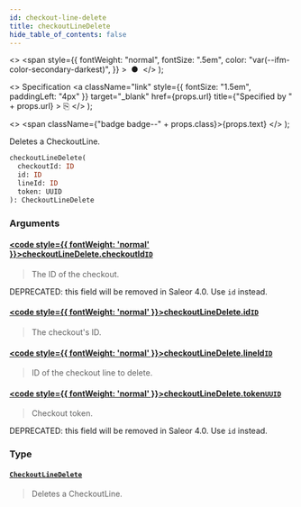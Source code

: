 ```yaml
---
id: checkout-line-delete
title: checkoutLineDelete
hide_table_of_contents: false
---
```


  <>
    <span
      style={{
        fontWeight: "normal",
        fontSize: ".5em",
        color: "var(--ifm-color-secondary-darkest)",
      }}
    >
      &nbsp;●&nbsp;
    </span>
  </>
);

  <>
    Specification
    <a
      className="link"
      style={{ fontSize: "1.5em", paddingLeft: "4px" }}
      target="\_blank"
      href={props.url}
      title={"Specified by " + props.url}
    >
      ⎘
    </a>
  </>
);

  <>
    <span className={"badge badge--" + props.class}>{props.text}</span>
  </>
);

Deletes a CheckoutLine.

```graphql
checkoutLineDelete(
  checkoutId: ID
  id: ID
  lineId: ID
  token: UUID
): CheckoutLineDelete
```

### Arguments

#### [<code style={{ fontWeight: 'normal' }}>checkoutLineDelete.<b>checkoutId</b></code>](#)<Bullet />[`ID`](../../../api-reference/miscellaneous/scalars/id) <Badge class="secondary" text="scalar"/> <Badge class="secondary" text="miscellaneous"/>

> The ID of the checkout.

DEPRECATED: this field will be removed in Saleor 4.0. Use `id` instead.

>

#### [<code style={{ fontWeight: 'normal' }}>checkoutLineDelete.<b>id</b></code>](#)<Bullet />[`ID`](../../../api-reference/miscellaneous/scalars/id) <Badge class="secondary" text="scalar"/> <Badge class="secondary" text="miscellaneous"/>

> The checkout's ID.

<Badge text="Added in Saleor 3.4" class="secondary margin-bottom--sm" />

>

#### [<code style={{ fontWeight: 'normal' }}>checkoutLineDelete.<b>lineId</b></code>](#)<Bullet />[`ID`](../../../api-reference/miscellaneous/scalars/id) <Badge class="secondary" text="scalar"/> <Badge class="secondary" text="miscellaneous"/>

> ID of the checkout line to delete.

#### [<code style={{ fontWeight: 'normal' }}>checkoutLineDelete.<b>token</b></code>](#)<Bullet />[`UUID`](../../../api-reference/miscellaneous/scalars/uuid) <Badge class="secondary" text="scalar"/> <Badge class="secondary" text="miscellaneous"/>

> Checkout token.

DEPRECATED: this field will be removed in Saleor 4.0. Use `id` instead.

>

### Type

#### [`CheckoutLineDelete`](../../../api-reference/checkout/objects/checkout-line-delete) <Badge class="secondary" text="object"/> <Badge class="secondary" text="checkout"/>

> Deletes a CheckoutLine.
